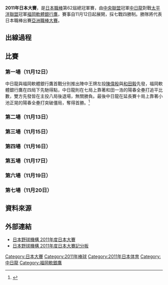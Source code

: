 {{日本大賽資訊
   | 圖說 = 
  | 年份 = 2011
  | 勝隊 = [[福岡軟體銀行鷹|福岡軟體銀行鷹]] (4)
  | 勝隊總教練 = [[秋山幸二|秋山幸二]]
  | 勝隊季賽戰績 = 88勝46敗10和 勝率.657
  | 敗隊 = [[中日龍|中日龍]] (3)
  | 敗隊總教練 = [[落合博滿|落合博滿]]
  | 敗隊季賽戰績 = 75勝59敗10和 勝率.560
  | 日期 = 11月12日 至 11月20日
  | MVP = [[小久保裕紀|小久保裕紀]] (軟銀)
  | 敢鬥賞 = [[吉見一起|吉見一起]] (中日) 
  | 電視 =<br />
*[[西日本電視台|西日本電視台]]及[[富士電視台|富士電視台]] (第一戰)
*[[東京電視台|東京電視台]] (第二、五戰)
*[[東海電視台|東海電視台]]及[[富士電視台|富士電視台]] (第三戰)
*[[東京放送控股|東京放送控股]] (第四、七戰)
*[[九州朝日放送|九州朝日放送]]及[[朝日電視台|朝日電視台]] (第六戰)
  | 電視播報員 = 
  | 廣播 = 
  | 廣播播報員 = 
  | 裁判 = 
}}
'''2011年日本大賽'''，是[[日本職棒|日本職棒]]第62屆總冠軍賽，由[[中央聯盟|中央聯盟]]冠軍[[中日龍|中日龍]]對戰[[太平洋聯盟|太平洋聯盟]]冠軍[[福岡軟體銀行鷹|福岡軟體銀行鷹]]，賽事自11月12日起展開，採七戰四勝制。勝隊將代表日本職棒出賽[[2011年亞洲職棒大賽|亞洲職棒大賽]]。

== 出線過程 ==
{{6TeamBracket
| RD1=第一輪
| RD2=聯盟決勝輪
| RD3=日本大賽
| group1=中央聯盟
| group2=太平洋聯盟

| RD1-seed1=2
| RD1-team1='''[[東京養樂多燕子|東京養樂多燕子]]'''
| RD1-score1=2
| RD1-seed2=3
| RD1-team2=[[讀賣巨人|讀賣巨人]]
| RD1-score2=1

| RD1-seed3=2
| RD1-team3=[[北海道日本火腿鬥士|北海道日本火腿鬥士]]
| RD1-score3=0
| RD1-seed4=3
| RD1-team4='''[[埼玉西武獅|埼玉西武獅]]'''
| RD1-score4=2

| RD2-seed1=1
| RD2-team1='''[[中日龍|中日龍]]'''
| RD2-score1=4
| RD2-seed2=2
| RD2-team2=[[東京養樂多燕子|東京養樂多燕子]]
| RD2-score2=2

| RD2-seed3=1
| RD2-team3='''[[福岡軟體銀行鷹|福岡軟體銀行鷹]]'''
| RD2-score3=4
| RD2-seed4=3
| RD2-team4=[[埼玉西武獅|埼玉西武獅]]
| RD2-score4=0

| RD3-seed1=1
| RD3-team1=[[中日龍|中日龍]]
| RD3-score1=3
| RD3-seed2=1
| RD3-team2='''[[福岡軟體銀行鷹|福岡軟體銀行鷹]]'''
| RD3-score2=4
}}

== 比賽 ==
=== 第一場（11月12日） ===
{{棒球比賽10局記分板
| 先攻='''中日龍'''
| R1=0 | R2=0 | R3=0 | R4=0 | R5=0 | R6=0 | R7=1 | R8=0 | R9=0 | R10=1 | RR=2 | RH=4 | RE=1
| 後攻=福岡軟體銀行鷹
| H1=0 | H2=0 | H3=0 | H4=1 | H5=0 | H6=0 | H7=0 | H8=0 | H9=0 | H10=0 | HR=1 | HH=4 | HE=1
| W=[[淺尾拓也|淺尾拓也]]（1-0） | L=[[馬原孝浩|馬原孝浩]]（0-1）| SV=[[岩瀨仁紀|岩瀨仁紀]]（1） 
| HRs=[[和田一浩|和田一浩]]、[[小池正晃|小池正晃]]（中日） 
| GWRBI=[[小池正晃|小池正晃]] | ATT=34,757 | Hours=3 | Mins=31
}}

中日龍與福岡軟體銀行鷹首戰分別推出陣中王牌左投[[陳偉殷|陳偉殷]]與[[和田毅|和田毅]]先發，福岡軟體銀行鷹在四局下先馳得點，中日龍則在七局上靠著和田一浩的陽春全壘打追平比數，雙方先發皆在主投八局後退場，無關勝負。最後中日龍在延長賽十局上靠著小池正晃的陽春全壘打突破僵局，奪得首勝。<ref>{{cite news| language =| author =| coauthors =| url =http://www.libertytimes.com.tw/2011/new/nov/13/today-sp2.htm| title =殷仔偷襲 中日射鷹奪首勝| work =| publisher =自由時報| pages =| date =2011-11-13| deadurl =yes| archiveurl =https://web.archive.org/web/20111113003642/http://libertytimes.com.tw/2011/new/nov/13/today-sp2.htm| archivedate =2011-11-13| accessdate =2011-11-13}}</ref>

=== 第二場（11月13日） ===
{{棒球比賽10局記分板
| 先攻='''中日龍'''
| R1=0 | R2=0 | R3=0 | R4=0 | R5=0 | R6=0 | R7=1 | R8=0 | R9=0 | R10=1 | RR=2 | RH=7 | RE=0
| 後攻=福岡軟體銀行鷹
| H1=0 | H2=0 | H3=0 | H4=0 | H5=0 | H6=0 | H7=1 | H8=0 | H9=0 | H10=0 | HR=1 | HH=8 | HE=0
| W=[[平井正史|平井正史]]（1-0） | L=[[馬原孝浩|馬原孝浩]]（0-2）| SV=[[岩瀨仁紀|岩瀨仁紀]]（2）
| HRs=[[和田一浩|和田一浩]]、[[小池正晃|小池正晃]]（中日） 
| GWRBI=[[森野將彦|森野將彦]] | ATT=34,758 | Hours=3 | Mins=44
}}

=== 第三場（11月15日） ===
{{棒球比賽9局記分板
| Road='''福岡軟體銀行鷹'''
| R1=1 | R2=0 | R3=2 | R4=0 | R5=0 | R6=0 | R7=1 | R8=0 | R9=0 | RR=4 | RH=12 | RE=1
| Home=中日龍
| H1=0 | H2=0 | H3=0 | H4=0 | H5=0 | H6=1 | H7=0 | H8=1 | H9=0 | HR=2 | HH=4 | HE=1
| W=[[攝津正|攝津正]]（1-0） | L=[[ネルソン|ネルソン]] （0-1） | SV=[[ブライアン_ファルケンボーグ|ブライアン ファルケンボーグ]] （1） 
| HRs=[[多村仁志|多村仁志]]、[[細川亨|細川亨]]（軟銀） 
| GWRBI=[[松田宣浩|松田宣浩]] | ATT=38041 | Hours=3 | Mins=23
}}

=== 第四場（11月16日） ===
{{棒球比賽9局記分板
| Road=福岡軟體銀行鷹
| R1=2 | R2=0 | R3=0 | R4=0 | R5=0 | R6=0 | R7=0 | R8=0 | R9=0 | RR=2 | RH=8 | RE=0
| Home=中日龍
| H1=0 | H2=0 | H3=0 | H4=0 | H5=1 | H6=0 | H7=0 | H8=0 | H9=0 | HR=1 | HH=5 | HE=1
| W=[[ホールトン|ホールトン]]（1-0） | L=[[川井雄太|川井雄太]] （0-1）| SV=[[ブライアン_ファルケンボーグ|ブライアン ファルケンボーグ]] （1）
| HRs= 
| GWRBI=[[小久保裕紀|小久保裕紀]] | ATT=38041 | Hours=3 | Mins=45
}}

=== 第五場（11月17日） ===
{{棒球比賽9局記分板
| Road='''福岡軟體銀行鷹'''
| R1=1 | R2=0 | R3=0 | R4=0 | R5=0 | R6=0 | R7=1 | R8=3 | R9=0 | RR=5 | RH=10 | RE=0
| Home=中日龍
| H1=0 | H2=0 | H3=0 | H4=0 | H5=0 | H6=0 | H7=0 | H8=0 | H9=0 | HR=0 | HH=5 | HE=0
| W=[[山田大樹|山田大樹]](1-0) | L=[[陳偉殷|陳偉殷]](1-1)| SV= 
| HRs= 
| GWRBI=[[小久保裕紀|小久保裕紀]] | ATT=38051 | Hours=3 | Mins=49
}}

=== 第六場（11月19日） ===
{{棒球比賽9局記分板
| Road='''中日龍'''
| R1=2 | R2=0 | R3=0 | R4=0 | R5=0 | R6=0 | R7=0 | R8=0 | R9=0 | RR=2 | RH=5 | RE=0
| Home=福岡軟體銀行鷹
| H1=0 | H2=0 | H3=0 | H4=1 | H5=0 | H6=0 | H7=0 | H8=0 | H9=0 | HR=1 | HH=5 | HE=0
| W=[[吉見一起|吉見一起]](1-0) | L=[[和田毅|和田毅]](0-1)| SV=[[淺尾拓也|淺尾拓也]](1)
| HRs=
| GWRBI=[[和田一浩|和田一浩]] | ATT=34927 | Hours=3 | Mins=09
}}

=== 第七場（11月20日） ===
{{棒球比賽9局記分板
| Road=中日龍
| R1=0 | R2=0 | R3=0 | R4=0 | R5=0 | R6=0 | R7=0 | R8=0 | R9=0 | RR=0 | RH=4 | RE=0
| Home='''福岡軟體銀行鷹'''
| H1=0 | H2=0 | H3=1 | H4=1 | H5=0 | H6=0 | H7=1 | H8=0 | H9=x | HR=3 | HH=8 | HE=0
| W=[[杉內俊哉|杉內俊哉]](1-0) | L=[[山井大介|山井大介]](0-1)| SV=[[攝津正|攝津正]](1)
| HRs=
| GWRBI=[[川崎宗則|川崎宗則]] | ATT=34737 | Hours=3 | Mins=33
}}

== 資料來源 ==
<references/>

== 外部連結 ==
*[http://www.npb.or.jp/nippons/index_2011.html 日本野球機構 2011年度日本大賽]{{Wayback|url=http://www.npb.or.jp/nippons/index_2011.html |date=20151121130018 }}
*[http://bis.npb.or.jp/scores/nipponseries/linescore2011.html 日本野球機構 2011年度日本大賽記分板]{{Wayback|url=http://bis.npb.or.jp/scores/nipponseries/linescore2011.html |date=20151208070657 }}

{{Japan Series}}
[[Category:日本大賽|Category:日本大賽]]
[[Category:2011年棒球|Category:2011年棒球]]
[[Category:2011年日本体育|Category:2011年日本体育]]
[[Category:中日龍|Category:中日龍]]
[[Category:福岡軟銀鷹|Category:福岡軟銀鷹]]